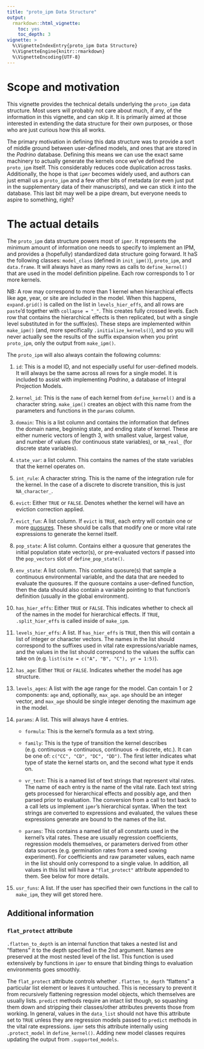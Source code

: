 ```yaml
---
title: "proto_ipm Data Structure"
output:
  rmarkdown::html_vignette: 
    toc: yes
    toc_depth: 3
vignette: >
  %\VignetteIndexEntry{proto_ipm Data Structure}
  %\VignetteEngine{knitr::rmarkdown}
  %\VignetteEncoding{UTF-8}
---
```


# Scope and motivation

This vignette provides the technical details underlying the `proto_ipm` data structure. Most users will probably not care about much, if any, of the information in this vignette, and can skip it. It is primarily aimed at those interested in extending the data structure for their own purposes, or those who are just curious how this all works.

The primary motivation in defining this data structure was to provide a sort of middle ground between user-defined models, and ones that are stored in the *Padrino* database. Defining this means we can use the exact same machinery to actually generate the kernels once we've defined the `proto_ipm` itself. This considerably reduces code duplication across tasks. Additionally, the hope is that `ipmr` becomes widely used, and authors can just email us a `proto_ipm` and a few other bits of metadata (or even just put in the supplementary data of their manuscripts), and we can stick it into the database. This last bit may well be a pipe dream, but everyone needs to aspire to something, right?

# The actual details

The `proto_ipm` data structure powers most of `ipmr`. It represents the minimum amount of information one needs to specify to implement an IPM, and provides a (hopefully) standardized data structure going forward. It haS the following classes: `model_class` (defined in `init_ipm()`), `proto_ipm`, and `data.frame`. It will always have as many rows as calls to `define_kernel()`  that are used in the model definition pipeline. Each row corresponds to 1 or more kernels. 

NB: A row may correspond to more than 1 kernel when hierarchical effects like age, year, or site are included in the model. When this happens, `expand.grid()` is called on the list in `levels_hier_effs`, and all rows are `paste`'d together with `collapse = "_"`. This creates fully crossed levels. Each row that contains the hierarchical effects is then replicated, but with a single level substituted in for the suffix(es). These steps are implemented within `make_ipm()` (and, more specifically `.initialize_kernels()`), and so you will never actually see the results of the suffix expansion when you print `proto_ipm`, only the output from `make_ipm()`. 

The `proto_ipm` will also always contain the following columns:

1. `id`: This is a model ID, and not especially useful for user-defined models. It will always be the same across all rows for a single model. It is included to assist with implementing *Padrino*, a database of Integral Projection Models.

2. `kernel_id`: This is the `name` of each kernel from `define_kernel()` and is a character string. `make_ipm()` creates an object with this name from the parameters and functions in the `params` column. 

3. `domain`: This is a list column and contains the information that defines the domain name, beginning state, and ending state of kernel. These are either numeric vectors of length 3, with smallest value, largest value, and number of values (for continuous state variables), or `NA_real_` (for discrete state variables).

4. `state_var`: a list column. This contains the names of the state variables that the kernel operates on.

5. `int_rule`: A character string. This is the name of the integration rule for the kernel. In the case of a discrete to discrete transition, this is just `NA_character_`.

6. `evict`: Either `TRUE` or `FALSE`. Denotes whether the kernel will have an eviction correction applied.

7. `evict_fun`: A list column. If `evict` is `TRUE`, each entry will contain one or more [quosures](https://rlang.r-lib.org/reference/eval_tidy.html). These should be calls that modify one or more vital rate expressions to generate the kernel itself. 

8. `pop_state`: A list column. Contains either a quosure that generates the initial population state vector(s), or pre-evaluated vectors if passed into the `pop_vectors` slot of `define_pop_state()`.

9. `env_state`: A list column. This contains quosure(s) that sample a continuous environmental variable, and the data that are needed to evaluate the quosures. If the quosure contains a user-defined function, then the data should also contain a variable pointing to that function's definition (usually in the global environment).

10. `has_hier_effs`: Either `TRUE` or `FALSE`. This indicates whether to check all of the names in the model for hierarchical effects. If `TRUE`, `.split_hier_effs` is called inside of `make_ipm`. 

11. `levels_hier_effs`: A list. If `has_hier_effs` is `TRUE`, then this will contain a list of integer or character vectors. The names in the list should correspond to the suffixes used in vital rate expressions/variable names, and the values in the list should correspond to the values the suffix can take on (e.g. `list(site = c("A", "B", "C"), yr = 1:5)`).

12. `has_age`: Either `TRUE` or `FALSE`. Indicates whether the model has age structure.

13. `levels_ages`: A list with the age range for the model. Can contain 1 or 2 components: `age` and, optionally, `max_age`. `age` should be an integer vector, and `max_age` should be single integer denoting the maximum age in the model.

14. `params`: A list. This will always have 4 entries. 

    - `formula`: This is the kernel's formula as a text string.
    
    - `family`: This is the type of transition the kernel describes (e.g. continuous -> continuous, continuous -> discrete, etc.). It can be one of: `c("CC", "CD", "DC", "DD")`. The first letter indicates what type of state the kernel starts on, and the second what type it ends on.
    
    - `vr_text`: This is a named list of text strings that represent vital rates. The name of each entry is the name of the vital rate. Each text string gets processed for hierarchical effects and possibly age, and then parsed prior to evaluation. The conversion from a call to text back to a call lets us implement `ipmr`'s hierarchical syntax. When the text strings are converted to expressions and evaluated, the values these expressions generate are bound to the names of the list.
    
    - `params`: This contains a named list of all constants used in the kernel's vital rates. These are usually regression coefficients, regression models themselves, or parameters derived from other data sources (e.g. germination rates from a seed sowing experiment). For coefficients and raw parameter values, each name in the list should only correspond to a single value. In addition, all values in this list will have a `"flat_protect"` attribute appended to them. See below for more details. 
    
15. `usr_funs`: A list. If the user has specified their own functions in the call to `make_ipm`, they will get stored here. 


## Additional information

### `flat_protect` attribute

`.flatten_to_depth` is an internal function that takes a nested list and "flattens" it to the depth specified in the 2nd argument. Names are preserved at the most nested level of the list. This function is used extensively by functions in `ipmr` to ensure that binding things to evaluation environments goes smoothly. 

The `flat_protect` attribute controls whether `.flatten_to_depth` "flattens" a particular list element or leaves it untouched. This is necessary to prevent it from recursively flattening regression model objects, which themselves are usually lists. `predict` methods require an intact list though, so squashing them down and stripping their classes/other attributes prevents those from working. In general, values in the `data_list` should not have this attribute set to `TRUE` unless they are regression models passed to `predict` methods in the vital rate expressions. `ipmr` sets this attribute internally using `.protect_model` in `define_kernel()`. Adding new model classes requires updating the output from `.supported_models`. 

